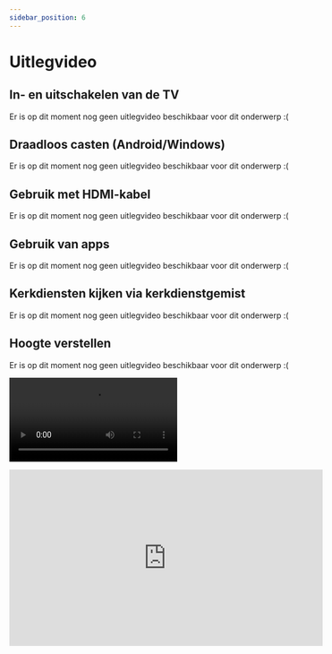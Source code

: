 ```yaml
---
sidebar_position: 6
---
```


# Uitlegvideo

## In- en uitschakelen van de TV
Er is op dit moment nog geen uitlegvideo beschikbaar voor dit onderwerp :(

## Draadloos casten (Android/Windows)
Er is op dit moment nog geen uitlegvideo beschikbaar voor dit onderwerp :(

## Gebruik met HDMI-kabel
Er is op dit moment nog geen uitlegvideo beschikbaar voor dit onderwerp :(

## Gebruik van apps
Er is op dit moment nog geen uitlegvideo beschikbaar voor dit onderwerp :(

## Kerkdiensten kijken via kerkdienstgemist
Er is op dit moment nog geen uitlegvideo beschikbaar voor dit onderwerp :(

## Hoogte verstellen
Er is op dit moment nog geen uitlegvideo beschikbaar voor dit onderwerp :(

<video src="http://commondatastorage.googleapis.com/gtv-videos-bucket/sample/BigBuckBunny.mp4" controls="true"></video>

<iframe width="560" height="315" src="https://www.youtube.com/embed/66tfvFeALBQ" title="YouTube video player" frameborder="0" allow="accelerometer; autoplay; clipboard-write; encrypted-media; gyroscope; picture-in-picture; web-share" allowfullscreen></iframe>

